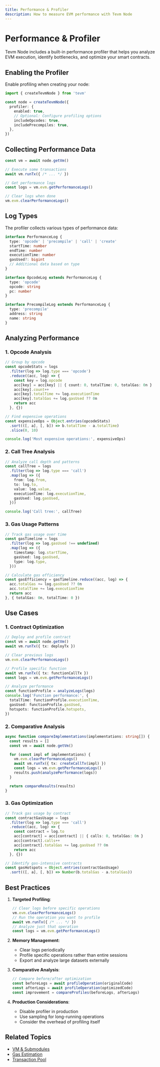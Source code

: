 ```yaml
---
title: Performance & Profiler
description: How to measure EVM performance with Tevm Node
---
```


# Performance & Profiler

Tevm Node includes a built-in performance profiler that helps you analyze EVM execution, identify bottlenecks, and optimize your smart contracts.

## Enabling the Profiler

Enable profiling when creating your node:

```ts
import { createTevmNode } from 'tevm'

const node = createTevmNode({
  profiler: {
    enabled: true,
    // Optional: Configure profiling options
    includeOpcodes: true,
    includePrecompiles: true,
  },
})
```

## Collecting Performance Data

```ts
const vm = await node.getVm()

// Execute some transactions
await vm.runTx({ /* ... */ })

// Get performance logs
const logs = vm.evm.getPerformanceLogs()

// Clear logs when done
vm.evm.clearPerformanceLogs()
```

## Log Types

The profiler collects various types of performance data:

```ts
interface PerformanceLog {
  type: 'opcode' | 'precompile' | 'call' | 'create'
  startTime: number
  endTime: number
  executionTime: number
  gasUsed?: bigint
  // Additional data based on type
}

interface OpcodeLog extends PerformanceLog {
  type: 'opcode'
  opcode: string
  pc: number
}

interface PrecompileLog extends PerformanceLog {
  type: 'precompile'
  address: string
  name: string
}
```

## Analyzing Performance

### 1. Opcode Analysis

```ts
// Group by opcode
const opcodeStats = logs
  .filter(log => log.type === 'opcode')
  .reduce((acc, log) => {
    const key = log.opcode
    acc[key] = acc[key] || { count: 0, totalTime: 0, totalGas: 0n }
    acc[key].count++
    acc[key].totalTime += log.executionTime
    acc[key].totalGas += log.gasUsed ?? 0n
    return acc
  }, {})

// Find expensive operations
const expensiveOps = Object.entries(opcodeStats)
  .sort(([, a], [, b]) => b.totalTime - a.totalTime)
  .slice(0, 10)

console.log('Most expensive operations:', expensiveOps)
```

### 2. Call Tree Analysis

```ts
// Analyze call depth and patterns
const callTree = logs
  .filter(log => log.type === 'call')
  .map(log => ({
    from: log.from,
    to: log.to,
    value: log.value,
    executionTime: log.executionTime,
    gasUsed: log.gasUsed,
  }))

console.log('Call tree:', callTree)
```

### 3. Gas Usage Patterns

```ts
// Track gas usage over time
const gasTimeline = logs
  .filter(log => log.gasUsed !== undefined)
  .map(log => ({
    timestamp: log.startTime,
    gasUsed: log.gasUsed,
    type: log.type,
  }))

// Calculate gas efficiency
const gasEfficiency = gasTimeline.reduce((acc, log) => {
  acc.totalGas += log.gasUsed ?? 0n
  acc.totalTime += log.executionTime
  return acc
}, { totalGas: 0n, totalTime: 0 })
```

## Use Cases

### 1. Contract Optimization

```ts
// Deploy and profile contract
const vm = await node.getVm()
await vm.runTx({ tx: deployTx })

// Clear previous logs
vm.evm.clearPerformanceLogs()

// Profile specific function
await vm.runTx({ tx: functionCallTx })
const logs = vm.evm.getPerformanceLogs()

// Analyze performance
const functionProfile = analyzeLogs(logs)
console.log('Function performance:', {
  totalTime: functionProfile.executionTime,
  gasUsed: functionProfile.gasUsed,
  hotspots: functionProfile.hotspots,
})
```

### 2. Comparative Analysis

```ts
async function compareImplementations(implementations: string[]) {
  const results = []
  const vm = await node.getVm()

  for (const impl of implementations) {
    vm.evm.clearPerformanceLogs()
    await vm.runTx({ tx: createCallTx(impl) })
    const logs = vm.evm.getPerformanceLogs()
    results.push(analyzePerformance(logs))
  }

  return compareResults(results)
}
```

### 3. Gas Optimization

```ts
// Track gas usage by contract
const contractGasUsage = logs
  .filter(log => log.type === 'call')
  .reduce((acc, log) => {
    const contract = log.to
    acc[contract] = acc[contract] || { calls: 0, totalGas: 0n }
    acc[contract].calls++
    acc[contract].totalGas += log.gasUsed ?? 0n
    return acc
  }, {})

// Identify gas-intensive contracts
const gasHotspots = Object.entries(contractGasUsage)
  .sort(([, a], [, b]) => Number(b.totalGas - a.totalGas))
```

## Best Practices

1. **Targeted Profiling**:
   ```ts
   // Clear logs before specific operations
   vm.evm.clearPerformanceLogs()
   // Run the operation you want to profile
   await vm.runTx({ /* ... */ })
   // Analyze just that operation
   const logs = vm.evm.getPerformanceLogs()
   ```

2. **Memory Management**:
   - Clear logs periodically
   - Profile specific operations rather than entire sessions
   - Export and analyze large datasets externally

3. **Comparative Analysis**:
   ```ts
   // Compare before/after optimization
   const beforeLogs = await profileOperation(originalCode)
   const afterLogs = await profileOperation(optimizedCode)
   const improvement = compareProfiles(beforeLogs, afterLogs)
   ```

4. **Production Considerations**:
   - Disable profiler in production
   - Use sampling for long-running operations
   - Consider the overhead of profiling itself

## Related Topics
- [VM & Submodules](../api/vm-and-submodules)
- [Gas Estimation](../api/methods)
- [Transaction Pool](./txpool)
